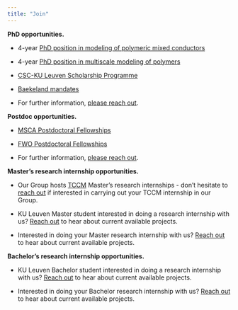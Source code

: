 ```yaml
---
title: "Join"
---
```


**PhD opportunities.**

- 4-year [PhD position in modeling of polymeric mixed conductors](https://www.kuleuven.be/personeel/jobsite/jobs/60498914?lang=en)

- 4-year [PhD position in multiscale modeling of polymers](https://academicpositions.com/ad/ku-leuven/2025/phd-position-in-multiscale-modeling-of-polymers/231118)

- [CSC-KU Leuven Scholarship Programme](https://set.kuleuven.be/phd/applicants/csc)

- [Baekeland mandates](https://www.vlaio.be/en/subsidies/baekeland-mandates)

- <p>For further information, <a href="mailto:riccardo.alessandri@kuleuven.be">please reach out</a>.</p>


**Postdoc opportunities.**

- [MSCA Postdoctoral Fellowships](https://marie-sklodowska-curie-actions.ec.europa.eu/actions/postdoctoral-fellowships)

- [FWO Postdoctoral Fellowships](https://www.fwo.be/en/support-programmes/postdoctoral-fellowships/)

- <p>For further information, <a href="mailto:riccardo.alessandri@kuleuven.be">please reach out</a>.</p>


**Master's research internship opportunities.**

- Our Group hosts [TCCM](https://www.emtccm.org) Master's research internships - don't hesitate to <a href="mailto:riccardo.alessandri@kuleuven.be">reach out</a> if interested in carrying out your TCCM internship in our Group.

- KU Leuven Master student interested in doing a research internship with us? <a href="mailto:riccardo.alessandri@kuleuven.be">Reach out</a> to hear about current available projects.

- Interested in doing your Master research internship with us? <a href="mailto:riccardo.alessandri@kuleuven.be">Reach out</a> to hear about current available projects.


**Bachelor's research internship opportunities.**

- KU Leuven Bachelor student interested in doing a research internship with us? <a href="mailto:riccardo.alessandri@kuleuven.be">Reach out</a> to hear about current available projects.

- Interested in doing your Bachelor research internship with us? <a href="mailto:riccardo.alessandri@kuleuven.be">Reach out</a> to hear about current available projects.
